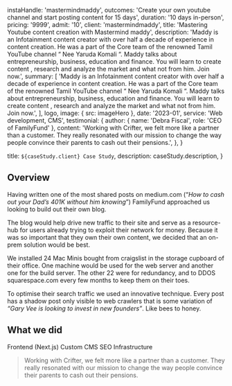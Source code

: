 
  instaHandle: 'mastermindmaddy',
  outcomes:
    'Create your own youtube channel and start posting content for 15 days',
  duration: '10 days in-person',
  pricing: '9999',
  admit: '10',
  client: 'mastermindmaddy',
  title: 'Mastering Youtube content creation with Mastermind maddy',
  description:
    'Maddy is an Infotainment content creator with over half a decade of experience in content creation. He was a part of the Core team of the renowned Tamil YouTube channel “ Nee Yaruda Komali “. Maddy talks about entrepreneurship, business, education and finance. You will learn to create content , research and analyze the market and what not from him. Join now.',
  summary: [
    'Maddy is an Infotainment content creator with over half a decade of experience in content creation. He was a part of the Core team of the renowned Tamil YouTube channel “ Nee Yaruda Komali “. Maddy talks about entrepreneurship, business, education and finance. You will learn to create content , research and analyze the market and what not from him. Join now.',
  ],
  logo,
  image: { src: imageHero },
  date: '2023-01',
  service: 'Web development, CMS',
  testimonial: {
    author: { name: 'Debra Fiscal', role: 'CEO of FamilyFund' },
    content:
      'Working with Crifter, we felt more like a partner than a customer. They really resonated with our mission to change the way people convince their parents to cash out their pensions.',
  },
}

  title: `${caseStudy.client} Case Study`,
  description: caseStudy.description,
}

## Overview

Having written one of the most shared posts on medium.com (“_How to cash out your Dad’s 401K without him knowing_”) FamilyFund approached us looking to build out their own blog.

The blog would help drive new traffic to their site and serve as a resource-hub for users already trying to exploit their network for money. Because it was so important that they own their own content, we decided that an on-prem solution would be best.

We installed 24 Mac Minis bought from craigslist in the storage cupboard of their office. One machine would be used for the web server and another one for the build server. The other 22 were for redundancy, and to DDOS squarespace.com every few months to keep them on their toes.

To optimise their search traffic we used an innovative technique. Every post has a shadow post only visible to web crawlers that is some variation of _“Gary Vee is looking to invest in new founders”_. Like bees to honey.

## What we did

<TagList>
  <TagListItem>Frontend (Next.js)</TagListItem>
  <TagListItem>Custom CMS</TagListItem>
  <TagListItem>SEO</TagListItem>
  <TagListItem>Infrastructure</TagListItem>
</TagList>

<Blockquote
  author={{ name: 'Debra Fiscal', role: 'CEO of FamilyFund' }}
  image={{ src: imageDebraFiscal }}
>
  Working with Crifter, we felt more like a partner than a customer. They really
  resonated with our mission to change the way people convince their parents to
  cash out their pensions.
</Blockquote>

<StatList>
  <StatListItem value="25%" label="Less traffic" />
  <StatListItem value="10x" label="Page load times" />
  <StatListItem value="15%" label="Higher infra costs" />
  <StatListItem value="$1.2M" label="Legal fees" />
</StatList>
